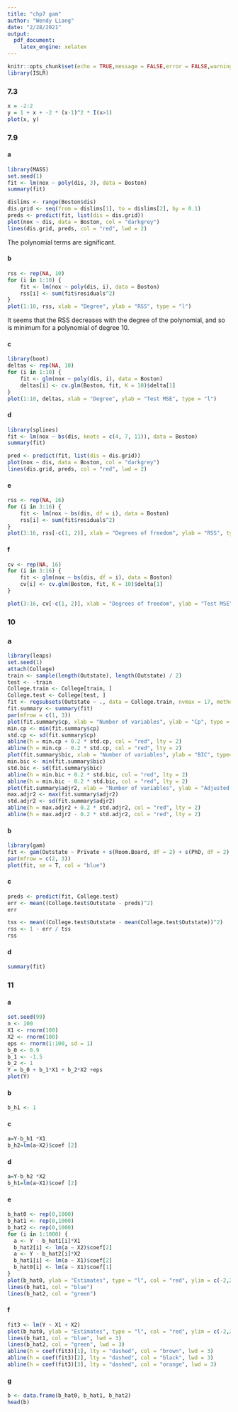 ```yaml
---
title: "chp7 gam"
author: "Wendy Liang"
date: "2/28/2021"
output:
  pdf_document:
    latex_engine: xelatex
---
```


```r
knitr::opts_chunk$set(echo = TRUE,message = FALSE,error = FALSE,warning = FALSE,fig.align = 'center')
library(ISLR)
```

### 7.3

```r
x = -2:2
y = 1 + x + -2 * (x-1)^2 * I(x>1)
plot(x, y)
```


### 7.9

#### a
```r
library(MASS)
set.seed(1)
fit <- lm(nox ~ poly(dis, 3), data = Boston)
summary(fit)

dislims <- range(Boston$dis)
dis.grid <- seq(from = dislims[1], to = dislims[2], by = 0.1)
preds <- predict(fit, list(dis = dis.grid))
plot(nox ~ dis, data = Boston, col = "darkgrey")
lines(dis.grid, preds, col = "red", lwd = 2)
```

The polynomial terms are significant.

#### b
```r
rss <- rep(NA, 10)
for (i in 1:10) {
    fit <- lm(nox ~ poly(dis, i), data = Boston)
    rss[i] <- sum(fit$residuals^2)
}
plot(1:10, rss, xlab = "Degree", ylab = "RSS", type = "l")
```

It seems that the RSS decreases with the degree of the polynomial, and so is minimum for a polynomial of degree 10.


#### c
```r
library(boot)
deltas <- rep(NA, 10)
for (i in 1:10) {
    fit <- glm(nox ~ poly(dis, i), data = Boston)
    deltas[i] <- cv.glm(Boston, fit, K = 10)$delta[1]
}
plot(1:10, deltas, xlab = "Degree", ylab = "Test MSE", type = "l")
```


#### d
```r
library(splines)
fit <- lm(nox ~ bs(dis, knots = c(4, 7, 11)), data = Boston)
summary(fit)

pred <- predict(fit, list(dis = dis.grid))
plot(nox ~ dis, data = Boston, col = "darkgrey")
lines(dis.grid, preds, col = "red", lwd = 2)
```

#### e

```r
rss <- rep(NA, 16)
for (i in 3:16) {
    fit <- lm(nox ~ bs(dis, df = i), data = Boston)
    rss[i] <- sum(fit$residuals^2)
}
plot(3:16, rss[-c(1, 2)], xlab = "Degrees of freedom", ylab = "RSS", type = "l")
```

#### f

```r
cv <- rep(NA, 16)
for (i in 3:16) {
    fit <- glm(nox ~ bs(dis, df = i), data = Boston)
    cv[i] <- cv.glm(Boston, fit, K = 10)$delta[1]
}

```

```r
plot(3:16, cv[-c(1, 2)], xlab = "Degrees of freedom", ylab = "Test MSE", type = "l")
```

### 10

### a
```r
library(leaps)
set.seed(1)
attach(College)
train <- sample(length(Outstate), length(Outstate) / 2)
test <- -train
College.train <- College[train, ]
College.test <- College[test, ]
fit <- regsubsets(Outstate ~ ., data = College.train, nvmax = 17, method = "forward")
fit.summary <- summary(fit)
par(mfrow = c(1, 3))
plot(fit.summary$cp, xlab = "Number of variables", ylab = "Cp", type = "l")
min.cp <- min(fit.summary$cp)
std.cp <- sd(fit.summary$cp)
abline(h = min.cp + 0.2 * std.cp, col = "red", lty = 2)
abline(h = min.cp - 0.2 * std.cp, col = "red", lty = 2)
plot(fit.summary$bic, xlab = "Number of variables", ylab = "BIC", type='l')
min.bic <- min(fit.summary$bic)
std.bic <- sd(fit.summary$bic)
abline(h = min.bic + 0.2 * std.bic, col = "red", lty = 2)
abline(h = min.bic - 0.2 * std.bic, col = "red", lty = 2)
plot(fit.summary$adjr2, xlab = "Number of variables", ylab = "Adjusted R2", type = "l", ylim = c(0.4, 0.84))
max.adjr2 <- max(fit.summary$adjr2)
std.adjr2 <- sd(fit.summary$adjr2)
abline(h = max.adjr2 + 0.2 * std.adjr2, col = "red", lty = 2)
abline(h = max.adjr2 - 0.2 * std.adjr2, col = "red", lty = 2)
```

#### b

```r
library(gam)
fit <- gam(Outstate ~ Private + s(Room.Board, df = 2) + s(PhD, df = 2) + s(perc.alumni, df = 2) + s(Expend, df = 5) + s(Grad.Rate, df = 2), data=College.train)
par(mfrow = c(2, 3))
plot(fit, se = T, col = "blue")
```


#### c

```r
preds <- predict(fit, College.test)
err <- mean((College.test$Outstate - preds)^2)
err

tss <- mean((College.test$Outstate - mean(College.test$Outstate))^2)
rss <- 1 - err / tss
rss
```

#### d

```r
summary(fit)
```




### 11

#### a

```r
set.seed(99)
n <- 100
X1 <- rnorm(100)
X2 <- rnorm(100)
eps <- rnorm(1:100, sd = 1)
b_0 <- 0.9
b_1 <- -1.5
b_2 <- 1
Y = b_0 + b_1*X1 + b_2*X2 +eps
plot(Y)
```

#### b

```r
b_h1 <- 1
```

#### c

```r
a=Y-b_h1 *X1
b_h2=lm(a~X2)$coef [2]
```

#### d

```r
a=Y-b_h2 *X2
b_h1=lm(a~X1)$coef [2]
```


#### e 

```r
b_hat0 <- rep(0,1000)
b_hat1 <- rep(0,1000)
b_hat2 <- rep(0,1000)
for (i in 1:1000) {
  a <- Y - b_hat1[i]*X1
  b_hat2[i] <- lm(a ~ X2)$coef[2]
  a <- Y - b_hat2[i]*X2
  b_hat1[i] <- lm(a ~ X1)$coef[2]
  b_hat0[i] <- lm(a ~ X1)$coef[1]
}
plot(b_hat0, ylab = "Estimates", type = "l", col = "red", ylim = c(-2,2), xlim = c(0,100))
lines(b_hat1, col = "blue")
lines(b_hat2, col = "green")
```

#### f

```r
fit3 <- lm(Y ~ X1 + X2)
plot(b_hat0, ylab = "Estimates", type = "l", col = "red", ylim = c(-2,2), xlim = c(0,100), lwd = 3)
lines(b_hat1, col = "blue", lwd = 3)
lines(b_hat2, col = "green", lwd = 3)
abline(h = coef(fit3)[1], lty = "dashed", col = "brown", lwd = 3)
abline(h = coef(fit3)[2], lty = "dashed", col = "black", lwd = 3)
abline(h = coef(fit3)[3], lty = "dashed", col = "orange", lwd = 3)
```

#### g

```r
b <- data.frame(b_hat0, b_hat1, b_hat2)
head(b)
```







